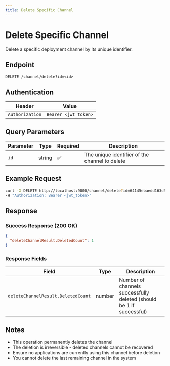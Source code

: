 ```yaml
---
title: Delete Specific Channel
---
```


# Delete Specific Channel

Delete a specific deployment channel by its unique identifier.

## Endpoint

```
DELETE /channel/delete?id=<id>
```

## Authentication

| Header | Value |
|--------|-------|
| `Authorization` | `Bearer <jwt_token>` |

## Query Parameters

| Parameter | Type | Required | Description |
|-----------|------|----------|-------------|
| `id` | string | ✅ | The unique identifier of the channel to delete |

## Example Request

```bash
curl -X DELETE http://localhost:9000/channel/delete?id=64145ebaedd163d59d52e1dc \
-H "Authorization: Bearer <jwt_token>"
```

## Response

### Success Response (200 OK)

```json
{
  "deleteChannelResult.DeletedCount": 1
}
```

### Response Fields

| Field | Type | Description |
|-------|------|-------------|
| `deleteChannelResult.DeletedCount` | number | Number of channels successfully deleted (should be 1 if successful) |

## Notes

- This operation permanently deletes the channel
- The deletion is irreversible - deleted channels cannot be recovered
- Ensure no applications are currently using this channel before deletion
- You cannot delete the last remaining channel in the system
